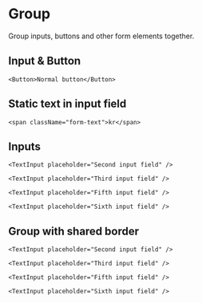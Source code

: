 
<Meta title="Components/Form/Group" component={Group} />

# Group

Group inputs, buttons and other form elements together.

## Input & Button

<Canvas>
  <Group>
    <TextInput placeholder="Input field" />

    <Button>Normal button</Button>
  </Group>
</Canvas>

## Static text in input field

<Canvas>
  <Group groupBorder groupFocus>
    <TextInput placeholder="First input field" />

    <span className="form-text">kr</span>
  </Group>
</Canvas>

## Inputs

<Canvas>
  <Group>
    <TextInput placeholder="First input field" />

    <TextInput placeholder="Second input field" />

    <TextInput placeholder="Third input field" />
  </Group>

  <Group error="Error">
    <TextInput placeholder="Forth input field" />

    <TextInput placeholder="Fifth input field" />

    <TextInput placeholder="Sixth input field" />
  </Group>
</Canvas>

## Group with shared border

<Canvas>
  <Group groupBorder>
    <TextInput placeholder="First input field" />

    <TextInput placeholder="Second input field" />

    <TextInput placeholder="Third input field" />
  </Group>

  <Group error="Error" groupBorder>
    <TextInput placeholder="Forth input field" />

    <TextInput placeholder="Fifth input field" />

    <TextInput placeholder="Sixth input field" />
  </Group>
</Canvas>
